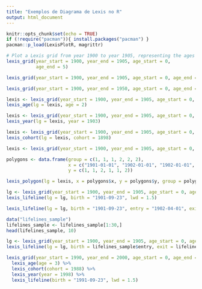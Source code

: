 ```yaml
---
title: "Exemplos de Diagrama de Lexis no R"
output: html_document
---
```


```r
knitr::opts_chunk$set(echo = TRUE)
if (!require("pacman")){ install.packages("pacman") }
pacman::p_load(LexisPlotR, magrittr)
```

```r
# Plot a Lexis grid from year 1900 to year 1905, representing the ages from 0 to 5
lexis_grid(year_start = 1900, year_end = 1905, age_start = 0,
           age_end = 5)

```

```r
lexis_grid(year_start = 1900, year_end = 1905, age_start = 0, age_end = 8)
```

```r
lexis_grid(year_start = 1900, year_end = 1950, age_start = 0, age_end = 50, delta = 5)
```

```r
lexis <- lexis_grid(year_start = 1900, year_end = 1905, age_start = 0, age_end = 5)
lexis_age(lg = lexis, age = 2)
```

```r
lexis <- lexis_grid(year_start = 1900, year_end = 1905, age_start = 0, age_end = 5)
lexis_year(lg = lexis, year = 1903)
```

```r
lexis <- lexis_grid(year_start = 1900, year_end = 1905, age_start = 0, age_end = 5)
lexis_cohort(lg = lexis, cohort = 1898)
```

```r
lexis <- lexis_grid(year_start = 1900, year_end = 1905, age_start = 0, age_end = 5)

polygons <- data.frame(group = c(1, 1, 1, 2, 2, 2),
                       x = c("1901-01-01", "1902-01-01", "1902-01-01", "1903-01-01", "1904-01-01", "1904-01-01"),
                       y = c(1, 1, 2, 1, 1, 2))

lexis_polygon(lg = lexis, x = polygons$x, y = polygons$y, group = polygons$group)
```

```r
lg <- lexis_grid(year_start = 1900, year_end = 1905, age_start = 0, age_end = 5)
lexis_lifeline(lg = lg, birth = "1901-09-23", lwd = 1.5)
```

```r
lexis_lifeline(lg = lg, birth = "1901-09-23", entry = "1902-04-01", exit = "1904-10-31", lwd = 1.5)

```

```r
data("lifelines_sample")
lifelines_sample <- lifelines_sample[1:30,]
head(lifelines_sample, 10)

lg <- lexis_grid(year_start = 1900, year_end = 1905, age_start = 0, age_end = 5)
lexis_lifeline(lg = lg, birth = lifelines_sample$entry, exit = lifelines_sample$exit, lwd = 1.5, lineends = TRUE)
```

```r
lexis_grid(year_start = 1990, year_end = 2000, age_start = 0, age_end = 10) %>%
  lexis_age(age = 3) %>%
  lexis_cohort(cohort = 1988) %>%
  lexis_year(year = 1998) %>%
  lexis_lifeline(birth = "1991-09-23", lwd = 1.5)

```

